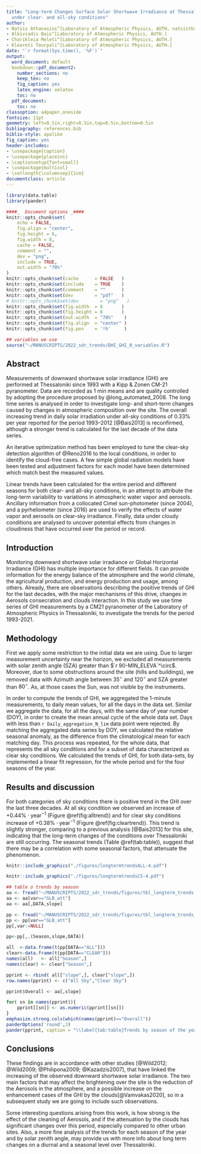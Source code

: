 ```yaml
---
title: "Long-term Changes Surface Solar Shortwave Irradiance at Thessaloniki, Greece
  under clear- and all-sky conditions"
author:
- Natsis Athanasios^[Laboratory of Atmospheric Physics, AUTH, natsisthanasis@gmail.com]
- Alkiviadis Bais^[Laboratory of Atmospheric Physics, AUTH.]
- Charikleia Meleti^[Laboratory of Atmospheric Physics, AUTH.]
- Kleareti Tourpali^[Laboratory of Atmospheric Physics, AUTH.]
date: "`r format(Sys.time(), '%F')`"
output:
  word_document: default
  bookdown::pdf_document2:
    number_sections: no
    keep_tex: no
    fig_caption: yes
    latex_engine: xelatex
    toc: no
  pdf_document:
    toc: no
classoption: a4paper,oneside
fontsize: 11pt
geometry: left=0.5in,right=0.5in,top=0.5in,bottom=0.5in
bibliography: references.bib
biblio-style: apalike
fig_caption: yes
header-includes:
- \usepackage{caption}
- \usepackage{placeins}
- \captionsetup{font=small}
- \usepackage{multicol}
- \setlength{\columnsep}{1cm}
documentclass: article
---
```


```r
library(data.table)
library(pander)

####_  Document options _####
knitr::opts_chunk$set(
	echo = FALSE,
	fig.align = "center",
	fig.height = 6,
	fig.width = 8,
	cache = FALSE,
	comment = "",
	dev = "png",
	include = TRUE,
	out.width = "70%"
)
knitr::opts_chunk$set(cache      = FALSE   )
knitr::opts_chunk$set(include    = TRUE    )
knitr::opts_chunk$set(comment    = ""      )
knitr::opts_chunk$set(dev        = "pdf"   )
# knitr::opts_chunk$set(dev        = "png"   )
knitr::opts_chunk$set(fig.width  = 8       )
knitr::opts_chunk$set(fig.height = 6       )
knitr::opts_chunk$set(out.width  = "70%"    )
knitr::opts_chunk$set(fig.align  = "center" )
knitr::opts_chunk$set(fig.pos    = '!h'     )
```

```r
## variables we use
source("~/MANUSCRIPTS/2022_sdr_trends/DHI_GHI_0_variables.R")
```

## Abstract

Measurements of downward shortwave solar irradiance (GHI) are performed at Thessaloniki since 1993 with a Kipp & Zonen CM-21 pyranometer. Data are recorded as 1 min means and are quality controlled by adopting the procedure proposed by @long_automated_2008. The long time series is analysed in order to investigate long- and short-term changes caused by changes in atmospheric composition over the site. The overall increasing trend in daily solar irradiation under all-sky conditions of 0.33% per year reported for the period 1993--2012 [@Bais2013] is reconfirmed, although a stronger trend is calculated for the last decade of the data series.

An iterative optimization method has been employed to tune the clear-sky detection algorithm of @Reno2016 to the local conditions, in order to identify the cloud-free cases. A few simple global radiation models have been tested and adjustment factors for each model have been determined which match best the measured values.

Linear trends have been calculated for the entire period and different seasons for both clear- and all-sky conditions, in an attempt to attribute the long-term variability to variations in atmospheric water vapor and aerosols. Ancillary information from a collocated Cimel sun-photometer (since 2004), and a pyrheliometer (since 2016) are used to verify the effects of water vapor and aerosols on clear-sky irradiance. Finally, data under cloudy conditions are analysed to uncover potential effects from changes in cloudiness that have occurred over the period or record.

## Introduction

Monitoring downward shortwave solar irradiance or Global Horizontal Irradiance (GHI) has multiple importance for different fields. It can provide information for the energy balance of the atmosphere and the world climate, the agricultural production, and energy production and usage, among others. Already, there are observations describing the positive trends of GHI for the last decades, with the major mechanisms of this drive, changes in Aerosols consecration and clouds interaction. In this study we use time series of GHI measurements by a CM21 pyranometer of the Laboratory of Atmospheric Physics in Thessaloniki, to investigate the trends for the period 1993-2021.

## Methodology

First we apply some restriction to the initial data we are using. Due to larger measurement uncertainty near the horizon, we excluded all measurements with solar zenith angle (SZA) greater than $`r 90-MIN_ELEVA`^\circ$. Moreover, due to some obstructions around the site (hills and buildings), we removed data with Azimuth angle between $35^\circ$ and $120^\circ$ and SZA greater than $80^\circ$. As, at those cases the Sun, was not visible by the instruments.

In order to compute the trends of GHI, we aggregated the 1-minute measurements, to daily mean values, for all the days in the data set. Similar we aggregate the data, for all the days, with the same day of year number (DOY), in order to create the mean annual cycle of the whole data set. Days with less than `r Daily_aggregation_N_lim` data point were rejected. By matching the aggregated data series by DOY, we calculated the relative seasonal anomaly, as the difference from the climatological mean for each matching day. This process was repeated, for the whole data, that represents the all sky conditions and for a subset of data characterized as clear sky conditions. We calculated the trends of GHI, for both data-sets, by implemented a linear fit regression, for the whole period and for the four seasons of the year.

## Results and discussion

For both categories of sky conditions there is positive trend in the GHI over the last three decades. At all sky condition we observed an increase of $+0.44\%\cdot\text{year}^{-1}$ (Figure \@ref(fig:alltrend)) and for clear sky conditions increase of $+0.38\%\cdot\text{year}^{-1}$ (Figure \@ref(fig:cleartrend)). This trend is slightly stronger, comparing to a previous analysis [@Bais2013] for this site, indicating that the long-term changes of the conditions over Thessaloniki are still occurring. The seasonal trends (Table \@ref(tab:table)), suggest that there may be a correlation with some seasonal factors, that attenuate the phenomenon.

```r
knitr::include_graphics("./figures/longtermtrendsALL-4.pdf")
```

```r
knitr::include_graphics("./figures/longtermtrendsCS-4.pdf")
```

```r
## table o trends by season
aa <- fread("~/MANUSCRIPTS/2022_sdr_trends/figures/tbl_longterm_trends.dat")
aa <- aa[var=="GLB_att"]
aa <- aa[,DATA,slope]

pp <- fread("~/MANUSCRIPTS/2022_sdr_trends/figures/tbl_longterm_trends_season.dat")
pp <- pp[var=="GLB_att"]
pp[,var:=NULL]

pp<-pp[,.(Season,slope,DATA)]

all  <-data.frame(t(pp[DATA=="ALL"]))
clear<-data.frame(t(pp[DATA=="CLEAR"]))
names(all)   <- all["Season",]
names(clear) <- clear["Season",]

pprint <- rbind( all["slope",], clear["slope",])
row.names(pprint) <- c("All Sky","Clear Sky")

pprint$Overall <- aa[,slope] 

for( sn in names(pprint)){
    pprint[[sn]] <- as.numeric(pprint[[sn]])
}
emphasize.strong.cols(which(names(pprint)=="Overall"))
panderOptions('round',3)
pander(pprint, caption = "\\label{tab:table}Trends by season of the year, for clear and all sky conditions. The statistical significance of all trends is greater than $99\\%$.")

```



## Conclusions

These findings are in accordance with other studies [@Wild2012; @Wild2009; @Philipona2009; @Kazadzis2007], that have linked the increasing of the observed downward shortwave solar irradiance. The two main factors that may affect the brightening over the site is the reduction of the Aerosols in the atmosphere, and a possible increase on the enhancement cases of the GHI by the clouds[@Vamvakas2020], so in a subsequent study we are going to include such observations.

Some interesting questions arising from this work, is how strong is the effect of the cleaning of Aerosols, and if the attenuation by the clouds has significant changes over this period, especially compared to other urban sites. Also, a more fine analysis of the trends for each season of the year and by solar zenith angle, may provide us with more info about long term changes on a diurnal and a seasonal level over Thessaloniki.

\vfill
